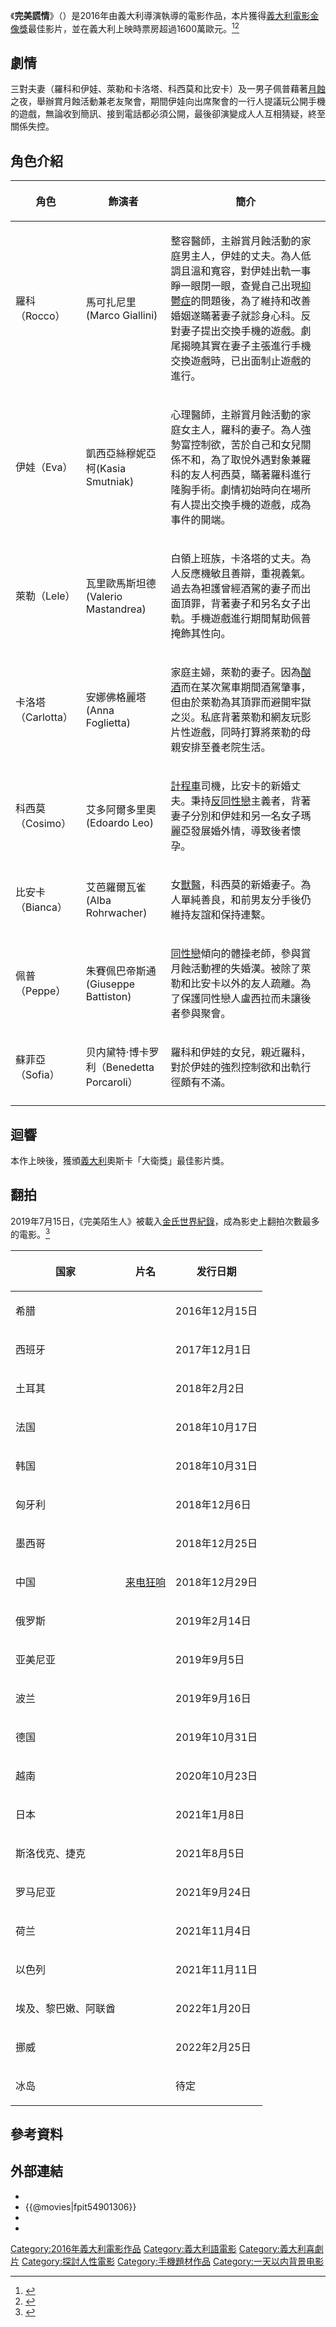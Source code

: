 {{Infobox film
| name           = 完美謊情<br/>Perfetti sconosciuti
| image          = 
| caption        = 
| director       = {{link-it|保羅·傑諾維西|Paolo Genovese}}
| producer       = 
| writer         = 
| screenplay     = 保羅·傑諾維西<br>Filippo Bologna<br>Paolo Costella<br>Paola Mammini<br>Rolando Ravello
| story          = 
| based on       = 
| starring       = 
| music          = 
| cinematography = 
| editing        = 
| studio         = 
| distributor    = 
| released       = {{Film date|2016|2|11|義大利|2016|10|21|台灣|2018|05|25|中国大陆|df=yes}}
| runtime        = 97分鐘
| country        = {{ITA}}
| language       = 義大利語
| budget         = 
| gross          = 3147万美元
}}

《'''完美謊情'''》（{{lang-it|'''Perfetti sconosciuti'''}}）是2016年由義大利導演{{link-it|保羅·傑諾維西|Paolo Genovese}}執導的電影作品，本片獲得[[義大利電影金像獎|義大利電影金像獎]]最佳影片，並在義大利上映時票房超過1600萬歐元。<ref name="Anderson">{{cite web|url= http://www.hollywoodreporter.com/news/italy-box-office-local-comedy-866302|title= Italy Box Office: Local Comedy Trumps 'Zoolander 2' Debut|first= Ariston|last= Anderson|date= February 16, 2016|accessdate= February 19, 2016|work= The Hollywood Reporter|archive-date= 2016-11-27|archive-url= https://web.archive.org/web/20161127094049/http://www.hollywoodreporter.com/news/italy-box-office-local-comedy-866302|dead-url= no}}</ref><ref name="cinematographe">{{cite web|url= http://www.cinematographe.it/46882/news/perfetti-sconosciuti-data-uscita.html|title= Perfetti Sconosciuti: il film di Paolo Genovese al cinema dall’11 Febbraio|date= December 24, 2015|accessdate= February 19, 2016|work= cinematographe.it|language= it|archive-date= 2016-03-12|archive-url= https://web.archive.org/web/20160312125942/http://www.cinematographe.it/46882/news/perfetti-sconosciuti-data-uscita.html|dead-url= no}}</ref>

== 劇情 ==
三對夫妻（羅科和伊娃、萊勒和卡洛塔、科西莫和比安卡）及一男子佩普藉著[[月蝕|月蝕]]之夜，舉辦賞月蝕活動兼老友聚會，期間伊娃向出席聚會的一行人提議玩公開手機的遊戲，無論收到簡訊、接到電話都必須公開，最後卻演變成人人互相猜疑，終至關係失控。

== 角色介紹 ==
{| class="wikitable" 
|-align=center
! 角色 !! 飾演者 !! 簡介
|-
| 羅科（Rocco）|| 馬可扎尼里(Marco Giallini) || 整容醫師，主辦賞月蝕活動的家庭男主人，伊娃的丈夫。為人低調且溫和寬容，對伊娃出軌一事睜一眼閉一眼，查覺自己出現[[抑鬱症|抑鬱症]]的問題後，為了維持和改善婚姻遂瞞著妻子就診身心科。反對妻子提出交換手機的遊戲。劇尾揭曉其實在妻子主張進行手機交換遊戲時，已出面制止遊戲的進行。
|-
| 伊娃（Eva）|| 凱西亞絲穆妮亞柯(Kasia Smutniak) ||心理醫師，主辦賞月蝕活動的家庭女主人，羅科的妻子。為人強勢富控制欲，苦於自己和女兒關係不和，為了取悅外遇對象兼羅科的友人柯西莫，瞞著羅科進行隆胸手術。劇情初始時向在場所有人提出交換手機的遊戲，成為事件的開端。
|-
| 萊勒（Lele）|| 瓦里歐馬斯坦德(Valerio Mastandrea) || 白領上班族，卡洛塔的丈夫。為人反應機敏且善辯，重視義氣。過去為袒護曾經酒駕的妻子而出面頂罪，背著妻子和另名女子出軌。手機遊戲進行期間幫助佩普掩飾其性向。
|-
| 卡洛塔（Carlotta）|| 安娜佛格麗塔(Anna Foglietta) || 家庭主婦，萊勒的妻子。因為[[酗酒|酗酒]]而在某次駕車期間酒駕肇事，但由於萊勒為其頂罪而避開牢獄之災。私底背著萊勒和網友玩影片性遊戲，同時打算將萊勒的母親安排至養老院生活。
|-
| 科西莫（Cosimo）|| 艾多阿爾多里奧(Edoardo Leo)  || [[計程車|計程車]]司機，比安卡的新婚丈夫。秉持[[反同性戀|反同性戀]]主義者，背著妻子分別和伊娃和另一名女子瑪麗亞發展婚外情，導致後者懷孕。
|-
| 比安卡（Bianca）|| 艾芭羅爾瓦雀(Alba Rohrwacher) || 女[[獸醫|獸醫]]，科西莫的新婚妻子。為人單純善良，和前男友分手後仍維持友誼和保持連繫。
|-
| 佩普（Peppe）|| 朱賽佩巴帝斯通(Giuseppe Battiston) || [[同性戀|同性戀]]傾向的體操老師，參與賞月蝕活動裡的失婚漢。被除了萊勒和比安卡以外的友人疏離。為了保護同性戀人盧西拉而未讓後者參與聚會。
|-
| 蘇菲亞（Sofia） || 贝内黛特·博卡罗利（Benedetta Porcaroli）|| 羅科和伊娃的女兒，親近羅科，對於伊娃的強烈控制欲和出軌行徑頗有不滿。
|-
|}

== 迴響 ==
本作上映後，獲頒[[義大利|義大利]]奧斯卡「大衛獎」最佳影片獎。
== 翻拍 ==
2019年7月15日，《完美陌生人》被載入[[金氏世界紀錄|金氏世界紀錄]]，成為影史上翻拍次數最多的電影。<ref>{{Cite web|date=2019-07-15|title='Perfetti Sconosciuti' da Guinness, la commedia di Genovese è il film con più remake di sempre|url=https://video.repubblica.it/spettacoli-e-cultura/perfetti-sconosciuti-da-guinness-la-commedia-di-genovese-e-il-film-con-piu-remake-di-sempre/339676/340267|access-date=2019-07-16|website=Repubblica Tv - la Repubblica.it|language=it|archive-date=2022-04-30|archive-url=https://web.archive.org/web/20220430143328/https://video.repubblica.it/spettacoli-e-cultura/perfetti-sconosciuti-da-guinness-la-commedia-di-genovese-e-il-film-con-piu-remake-di-sempre/339676/340267}}</ref>
{| class="wikitable sortable"
! 国家
! 片名
! data-sort-type="date" | 发行日期
|-
| 希腊
| {{lang|el|Τέλειοι Ξένοι}}
| 2016年12月15日
|-
| 西班牙
| ''{{lang|es|Perfectos desconocidos}}''
| 2017年12月1日
|-
| 土耳其
| ''{{lang|tr|Cebimdeki Yabancı}}''
| 2018年2月2日
|-
| 法国
| ''{{lang|fr|Le Jeu}}''
| 2018年10月17日
|-
| 韩国
| {{lang|ko|[[完美的他人|완벽한 타인]]}}
| 2018年10月31日
|-
| 匈牙利
| ''{{lang|hu|BÚÉK}}''
| 2018年12月6日
|-
| 墨西哥
| ''{{lang|es|Perfectos desconocidos}}''
| 2018年12月25日
|-
| 中国
| [[来电狂响|来电狂响]]
| 2018年12月29日
|-
| 俄罗斯
| {{lang|ru|Громкая связь}}
| 2019年2月14日
|-
| 亚美尼亚
| {{lang|hy|Անհայտ բաժանորդ}}
| 2019年9月5日
|-
| 波兰
| ''{{lang|pl|(Nie)znajomi}}''
| 2019年9月16日
|-
| 德国
| ''{{lang|de|Das perfekte Geheimnis}}''
| 2019年10月31日
|-
| 越南
| ''{{lang|vi|Tiệc trăng máu}}''
| 2020年10月23日
|-
| 日本
| {{lang|ja|おとなの事情 スマホをのぞいたら}}
| 2021年1月8日
|-
| 斯洛伐克、捷克
| ''{{lang|sk|Známi neznámi}}''
| 2021年8月5日
|-
| 罗马尼亚
| ''{{lang|ro|Complet necunoscuți}}''
| 2021年9月24日
|-
| 荷兰
| ''{{lang|nl|Alles op tafel}}''
| 2021年11月4日
|-
| 以色列
| {{lang|he|זרים מושלמים}}
| 2021年11月11日
|-
| 埃及、黎巴嫩、阿联酋
| {{lang|ar|أصحاب ...ولا أعزّ}}
| 2022年1月20日
|-
| 挪威
| ''{{lang|no|Full dekning}}''
|  2022年2月25日
|-
| 冰岛
| ''{{lang|is|Villibráð}}''
| 待定
|}

== 參考資料 ==
{{reflist}}

==外部連結==
*{{IMDb title|4901306}}
*{{@movies|fpit54901306}}
*{{Mtime|232316}}
*{{douban}}

{{大衛獎最佳影片}}
{{DEFAULTSORT:Perfetti sconosciuti}}
[[Category:2016年義大利電影作品|Category:2016年義大利電影作品]]
[[Category:義大利語電影|Category:義大利語電影]]
[[Category:義大利喜劇片|Category:義大利喜劇片]]
[[Category:探討人性電影|Category:探討人性電影]]
[[Category:手機題材作品|Category:手機題材作品]]
[[Category:一天以内背景电影|Category:一天以内背景电影]]